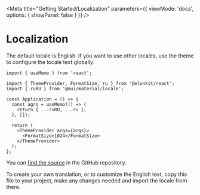 
<Meta
  title="Getting Started/Localization"
  parameters={{
    viewMode: 'docs',
    options: { showPanel: false }
  }}
/>

# Localization

The default locale is English. If you want to use other locales, use the theme to configure the locale text globally:

```tsx
import { useMemo } from 'react';

import { ThemeProvider, FormatSize, ru } from '@elonkit/react';
import { ruRU } from '@mui/material/locale';

const Application = () => {
  const agrs = useMemo(() => {
    return { ...ruRU, ...ru };
  }, []);

  return (
    <ThemeProvider args={args}>
      <FormatSize>1024</FormatSize>
    </ThemeProvider>
  );
};
```

You can [find the source](https://github.com/Elonsoft/elonkit-react/blob/master/src/ui/locale/index.ts) in the GitHub
repository.

To create your own translation, or to customize the English text, copy this file to your project, make any changes
needed and import the locale from there.
